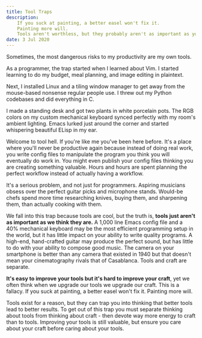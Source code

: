 ```yaml
---
title: Tool Traps
description: 
    If you suck at painting, a better easel won't fix it.
    Painting more will.
    Tools aren't worthless, but they probably aren't as important as you make them out to be.
date: 3 Jul 2020
---
```


Sometimes, the most dangerous risks to my productivity are my own tools.

As a programmer, the trap started when I learned about Vim.
I started learning to do my budget, meal planning, and image editing in plaintext.

Next, I installed Linux and a tiling window manager to get away from the mouse-based nonsense regular people use.
I threw out my Python codebases and did everything in C.

I made a standing desk and got two plants in white porcelain pots.
The RGB colors on my custom mechanical keyboard synced perfectly with my room's ambient lighting.
Emacs lurked just around the corner and started whispering beautiful ELisp in my ear.

Welcome to tool hell.
If you're like me you've been here before.
It's a place where you'll never be productive again because instead of doing real work, you write config files to manipulate the program you think you will eventually do work in.
You might even publish your config files thinking you are creating something valuable.
Hours and hours are spent planning the perfect workflow instead of actually having a workflow.

It's a serious problem, and not just for programmers.
Aspiring musicians obsess over the perfect guitar picks and microphone stands.
Would-be chefs spend more time researching knives, buying them, and sharpening them, than actually cooking with them.

We fall into this trap because tools are cool, but the truth is, **tools just aren't as important as we think they are.**
A 1,000 line Emacs config file and a 40% mechanical keyboard may be the most efficient programming setup in the world, but it has little impact on your ability to write quality programs.
A high-end, hand-crafted guitar may produce the perfect sound, but has little to do with your ability to compose good music.
The camera on your smartphone is better than any camera that existed in 1940 but that doesn't mean your cinematography rivals that of Casablanca.
Tools and craft are separate.

**It's easy to improve your tools but it's hard to improve your craft**, yet we often think when we upgrade our tools we upgrade our craft.
This is a fallacy.
If you suck at painting, a better easel won't fix it.
Painting more will.

Tools exist for a reason, but they can trap you into thinking that better tools lead to better results.
To get out of this trap you must separate thinking about tools from thinking about craft - then devote way more energy to craft than to tools.
Improving your tools is still valuable, but ensure you care about your craft before caring about your tools.
